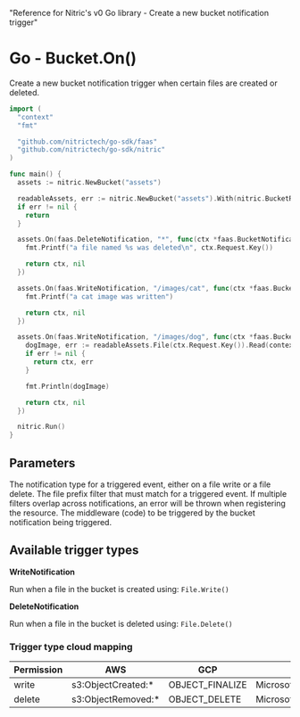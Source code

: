   "Reference for Nitric's v0 Go library - Create a new bucket notification trigger"

# Go - Bucket.On()

Create a new bucket notification trigger when certain files are created or deleted.

```go
import (
  "context"
  "fmt"

  "github.com/nitrictech/go-sdk/faas"
  "github.com/nitrictech/go-sdk/nitric"
)

func main() {
  assets := nitric.NewBucket("assets")

  readableAssets, err := nitric.NewBucket("assets").With(nitric.BucketReading)
  if err != nil {
    return
  }

  assets.On(faas.DeleteNotification, "*", func(ctx *faas.BucketNotificationContext, _ faas.BucketNotificationHandler) (*faas.BucketNotificationContext, error) {
    fmt.Printf("a file named %s was deleted\n", ctx.Request.Key())

    return ctx, nil
  })

  assets.On(faas.WriteNotification, "/images/cat", func(ctx *faas.BucketNotificationContext, _ faas.BucketNotificationHandler) (*faas.BucketNotificationContext, error) {
    fmt.Printf("a cat image was written")

    return ctx, nil
  })

  assets.On(faas.WriteNotification, "/images/dog", func(ctx *faas.BucketNotificationContext, _ faas.BucketNotificationHandler) (*faas.BucketNotificationContext, error) {
    dogImage, err := readableAssets.File(ctx.Request.Key()).Read(context.TODO())
    if err != nil {
      return ctx, err
    }

    fmt.Println(dogImage)

    return ctx, nil
  })

  nitric.Run()
}
```

## Parameters

<Properties>
  <Property
    name="notificationType"
    required
    type="WriteNotification or DeleteNotification"
  >
    The notification type for a triggered event, either on a file write or a
    file delete.
  </Property>
  <Property name="notificationPrefixFilter" required type="string">
    The file prefix filter that must match for a triggered event. If multiple
    filters overlap across notifications, an error will be thrown when
    registering the resource.
  </Property>
  <Property name="middleware" required type="BucketNotificationMiddleware">
    The middleware (code) to be triggered by the bucket notification being
    triggered.
  </Property>
</Properties>

## Available trigger types

**WriteNotification**

Run when a file in the bucket is created using: `File.Write()`

**DeleteNotification**

Run when a file in the bucket is deleted using: `File.Delete()`

### Trigger type cloud mapping

| Permission | AWS                 | GCP             | Azure                         |
| ---------- | ------------------- | --------------- | ----------------------------- |
| write      | s3:ObjectCreated:\* | OBJECT_FINALIZE | Microsoft.Storage.BlobCreated |
| delete     | s3:ObjectRemoved:\* | OBJECT_DELETE   | Microsoft.Storage.BlobDeleted |
